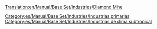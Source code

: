[[Translation:en/Manual/Base Set/Industries/Diamond Mine]]

{{es/Manual/Base Set/Industries/Industrias| nombre=Mina de diamantes
| imagen=en/Manual/Base Set/Industries/Diamondmine.png
| climas=[[es/Manual/Clima|Subtropical]]
| acepta=Nada
| produce=[[es/Manual/Base Set/Cargos/Diamantes|Diamantes]]
| notas= No existe en otros [[es/Manual/Clima|climas]]
}}

[[Category:es/Manual/Base Set/Industries/Industrias primarias]]
[[Category:es/Manual/Base Set/Industries/Industrias de clima subtropical]]